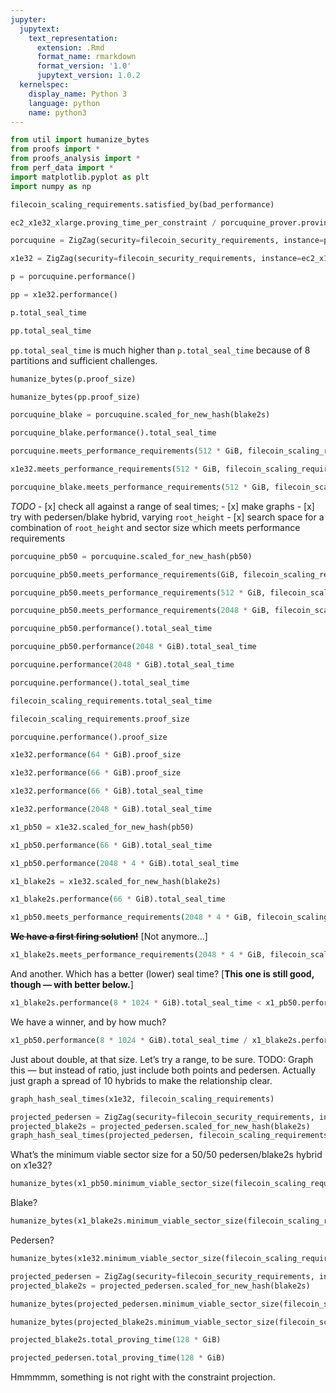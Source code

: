 ```yaml
---
jupyter:
  jupytext:
    text_representation:
      extension: .Rmd
      format_name: rmarkdown
      format_version: '1.0'
      jupytext_version: 1.0.2
  kernelspec:
    display_name: Python 3
    language: python
    name: python3
---
```


```python
from util import humanize_bytes
from proofs import *
from proofs_analysis import *
from perf_data import *
import matplotlib.pyplot as plt
import numpy as np
```

```python
filecoin_scaling_requirements.satisfied_by(bad_performance)
```

```python
ec2_x1e32_xlarge.proving_time_per_constraint / porcuquine_prover.proving_time_per_constraint
```

```python
porcuquine = ZigZag(security=filecoin_security_requirements, instance=porcuquine_prover)
```

```python
x1e32 = ZigZag(security=filecoin_security_requirements, instance=ec2_x1e32_xlarge, partitions=8)
```

```python
p = porcuquine.performance()
```

```python
pp = x1e32.performance()
```

```python
p.total_seal_time
```

```python
pp.total_seal_time
```

`pp.total_seal_time` is much higher than `p.total_seal_time` because of 8 partitions and sufficient challenges.

```python
humanize_bytes(p.proof_size)
```

```python
humanize_bytes(pp.proof_size)
```

```python
porcuquine_blake = porcuquine.scaled_for_new_hash(blake2s)
```

```python
porcuquine_blake.performance().total_seal_time
```

```python
porcuquine.meets_performance_requirements(512 * GiB, filecoin_scaling_requirements)
```

```python
x1e32.meets_performance_requirements(512 * GiB, filecoin_scaling_requirements)
```

```python
porcuquine_blake.meets_performance_requirements(512 * GiB, filecoin_scaling_requirements)
```

*TODO*
  - [x] check all against a range of seal times;
  - [x] make graphs
  - [x] try with pedersen/blake hybrid, varying `root_height`
  - [x] search space for a combination of `root_height` and sector size which meets performance requirements


```python
porcuquine_pb50 = porcuquine.scaled_for_new_hash(pb50)
```

```python
porcuquine_pb50.meets_performance_requirements(GiB, filecoin_scaling_requirements)
```

```python
porcuquine_pb50.meets_performance_requirements(512 * GiB, filecoin_scaling_requirements)
```

```python
porcuquine_pb50.meets_performance_requirements(2048 * GiB, filecoin_scaling_requirements)
```

```python
porcuquine_pb50.performance().total_seal_time
```

```python
porcuquine_pb50.performance(2048 * GiB).total_seal_time
```

```python
porcuquine.performance(2048 * GiB).total_seal_time
```

```python
porcuquine.performance().total_seal_time
```

```python
filecoin_scaling_requirements.total_seal_time
```

```python
filecoin_scaling_requirements.proof_size
```

```python
porcuquine.performance().proof_size
```

```python
x1e32.performance(64 * GiB).proof_size
```

```python
x1e32.performance(66 * GiB).proof_size
```

```python
x1e32.performance(66 * GiB).total_seal_time
```

```python
x1e32.performance(2048 * GiB).total_seal_time
```

```python
x1_pb50 = x1e32.scaled_for_new_hash(pb50)
```

```python
x1_pb50.performance(66 * GiB).total_seal_time
```

```python
x1_pb50.performance(2048 * 4 * GiB).total_seal_time
```

```python
x1_blake2s = x1e32.scaled_for_new_hash(blake2s)
```

```python
x1_blake2s.performance(66 * GiB).total_seal_time
```

```python
x1_pb50.meets_performance_requirements(2048 * 4 * GiB, filecoin_scaling_requirements)
```

~~**We have a first firing solution!**~~ [Not anymore…]

```python
x1_blake2s.meets_performance_requirements(2048 * 4 * GiB, filecoin_scaling_requirements)
```

And another. Which has a better (lower) seal time? [**This one is still good, though — with better below.**]

```python
x1_blake2s.performance(8 * 1024 * GiB).total_seal_time < x1_pb50.performance(8 * 1024 * GiB).total_seal_time
```

We have a winner, and by how much?

```python
x1_pb50.performance(8 * 1024 * GiB).total_seal_time / x1_blake2s.performance(8 * 1024 * GiB).total_seal_time
```

Just about double, at that size. Let's try a range, to be sure. TODO: Graph this — but instead of ratio, just include both points and pedersen. Actually just graph a spread of 10 hybrids to make the relationship clear.

```python
graph_hash_seal_times(x1e32, filecoin_scaling_requirements)
```

```python
projected_pedersen = ZigZag(security=filecoin_security_requirements, instance=projected_instance, partitions=8)
projected_blake2s = projected_pedersen.scaled_for_new_hash(blake2s)
graph_hash_seal_times(projected_pedersen, filecoin_scaling_requirements)
```

What's the minimum viable sector size for a 50/50 pedersen/blake2s hybrid on x1e32?

```python
humanize_bytes(x1_pb50.minimum_viable_sector_size(filecoin_scaling_requirements))
```

Blake?

```python
humanize_bytes(x1_blake2s.minimum_viable_sector_size(filecoin_scaling_requirements))
```

Pedersen?

```python
humanize_bytes(x1e32.minimum_viable_sector_size(filecoin_scaling_requirements))
```

```python
projected_pedersen = ZigZag(security=filecoin_security_requirements, instance=projected_instance, partitions=8)
projected_blake2s = projected_pedersen.scaled_for_new_hash(blake2s)
```

```python
humanize_bytes(projected_pedersen.minimum_viable_sector_size(filecoin_scaling_requirements))
```

```python
humanize_bytes(projected_blake2s.minimum_viable_sector_size(filecoin_scaling_requirements))
```

```python
projected_blake2s.total_proving_time(128 * GiB)
```

```python
projected_pedersen.total_proving_time(128 * GiB)
```

Hmmmmm, something is not right with the constraint projection.

```python

```
